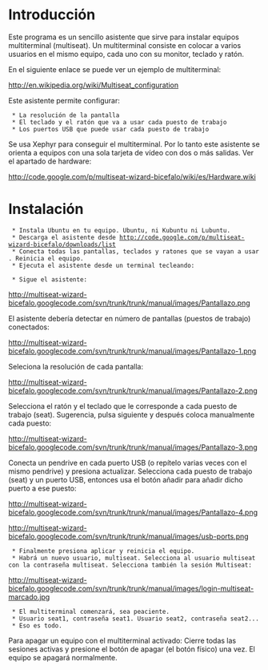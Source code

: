 = Introducción =

Este programa es un sencillo asistente que sirve para instalar equipos multiterminal (multiseat). Un multiterminal consiste en colocar a varios usuarios en el mismo equipo, cada uno con su monitor, teclado y ratón.

En el siguiente enlace se puede ver un ejemplo de multiterminal:

http://en.wikipedia.org/wiki/Multiseat_configuration

Este asistente permite configurar:

  * La resolución de la pantalla
  * El teclado y el ratón que va a usar cada puesto de trabajo
  * Los puertos USB que puede usar cada puesto de trabajo

Se usa Xephyr para conseguir el multiterminal. Por lo tanto este asistente se orienta a equipos con una sola tarjeta de vídeo con dos o más salidas. Ver el apartado de hardware:

http://code.google.com/p/multiseat-wizard-bicefalo/wiki/es/Hardware.wiki

= Instalación =

  * Instala Ubuntu en tu equipo. Ubuntu, ni Kubuntu ni Lubuntu.
  * Descarga el asistente desde http://code.google.com/p/multiseat-wizard-bicefalo/downloads/list
  * Conecta todas las pantallas, teclados y ratones que se vayan a usar. Reinicia el equipo.
  * Ejecuta el asistente desde un terminal tecleando:

{{{sudo python main.py}}}

  * Sigue el asistente:

http://multiseat-wizard-bicefalo.googlecode.com/svn/trunk/trunk/manual/images/Pantallazo.png

El asistente debería detectar en número de pantallas (puestos de trabajo) conectados:

http://multiseat-wizard-bicefalo.googlecode.com/svn/trunk/trunk/manual/images/Pantallazo-1.png

Seleciona la resolución de cada pantalla:

http://multiseat-wizard-bicefalo.googlecode.com/svn/trunk/trunk/manual/images/Pantallazo-2.png

Selecciona el ratón y el teclado que le corresponde a cada puesto de trabajo (seat). Sugerencia, pulsa siguiente y después coloca manualmente cada puesto:

http://multiseat-wizard-bicefalo.googlecode.com/svn/trunk/trunk/manual/images/Pantallazo-3.png

Conecta un pendrive en cada puerto USB (o repítelo varias veces con el mismo pendrive) y presiona actualizar. Selecciona cada puesto de trabajo (seat) y un puerto USB, entonces usa el botón añadir para añadir dicho puerto a ese puesto:

http://multiseat-wizard-bicefalo.googlecode.com/svn/trunk/trunk/manual/images/Pantallazo-4.png

http://multiseat-wizard-bicefalo.googlecode.com/svn/trunk/trunk/manual/images/usb-ports.png

  * Finalmente presiona aplicar y reinicia el equipo.
  * Habrá un nuevo usuario, multiseat. Selecciona al usuario multiseat con la contraseña multiseat. Selecciona también la sesión Multiseat:

http://multiseat-wizard-bicefalo.googlecode.com/svn/trunk/trunk/manual/images/login-multiseat-marcado.jpg

  * El multiterminal comenzará, sea peaciente.
  * Usuario seat1, contraseña seat1. Usuario seat2, contraseña seat2...
  * Eso es todo.

Para apagar un equipo con el multiterminal activado: Cierre todas las sesiones activas y presione el botón de apagar (el botón físico) una vez. El equipo se apagará normalmente.
